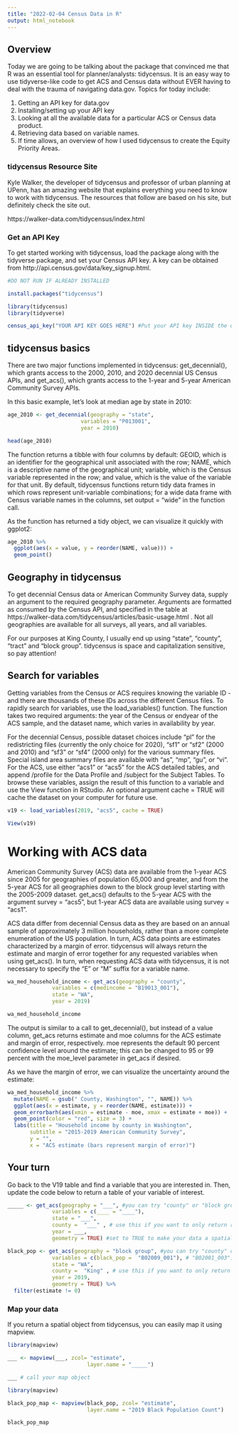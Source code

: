 ```yaml
---
title: "2022-02-04 Census Data in R"
output: html_notebook
---
```


## Overview

Today we are going to be talking about the package that convinced me that R was an essential tool for planner/analysts: tidycensus. It is an easy way to use tidyverse-like code to get ACS and Census data without EVER having to deal with the trauma of navigating data.gov. Topics for today include: 

1. Getting an API key for data.gov
2. Installing/setting up your API key
3. Looking at all the available data for a particular ACS or Census data product. 
4. Retrieving data based on variable names. 
5. If time allows, an overview of how I used tidycensus to create the Equity Priority Areas. 

### tidycensus Resource Site

Kyle Walker, the developer of tidycensus and professor of urban planning at UPenn, has an amazing website that explains everything you need to know to work with tidycensus. The resources that follow are based on his site, but definitely check the site out. 

https://walker-data.com/tidycensus/index.html

### Get an API Key

To get started working with tidycensus, load the package along with the tidyverse package, and set your Census API key. A key can be obtained from http://api.census.gov/data/key_signup.html.

```r
#DO NOT RUN IF ALREADY INSTALLED

install.packages("tidycensus")

```

```r
library(tidycensus)
library(tidyverse)

census_api_key("YOUR API KEY GOES HERE") #Put your API key INSIDE the quotes. You only need to do this ONCE.

```


## tidycensus basics

There are two major functions implemented in tidycensus: get_decennial(), which grants access to the 2000, 2010, and 2020 decennial US Census APIs, and get_acs(), which grants access to the 1-year and 5-year American Community Survey APIs.

In this basic example, let’s look at median age by state in 2010:


```r
age_2010 <- get_decennial(geography = "state", 
                       variables = "P013001", 
                       year = 2010)

head(age_2010)
```


The function returns a tibble with four columns by default: GEOID, which is an identifier for the geographical unit associated with the row; NAME, which is a descriptive name of the geographical unit; variable, which is the Census variable represented in the row; and value, which is the value of the variable for that unit. By default, tidycensus functions return tidy data frames in which rows represent unit-variable combinations; for a wide data frame with Census variable names in the columns, set output = "wide" in the function call.

As the function has returned a tidy object, we can visualize it quickly with ggplot2:

```r
age_2010 %>%
  ggplot(aes(x = value, y = reorder(NAME, value))) + 
  geom_point()
```


## Geography in tidycensus

To get decennial Census data or American Community Survey data, supply an argument to the required geography parameter. Arguments are formatted as consumed by the Census API, and specified in the table at https://walker-data.com/tidycensus/articles/basic-usage.html . Not all geographies are available for all surveys, all years, and all variables.

For our purposes at King County, I usually end up using "state", "county", "tract" and "block group". tidycensus is space and capitalization sensitive, so pay attention!


## Search for variables


Getting variables from the Census or ACS requires knowing the variable ID - and there are thousands of these IDs across the different Census files. To rapidly search for variables, use the load_variables() function. The function takes two required arguments: the year of the Census or endyear of the ACS sample, and the dataset name, which varies in availability by year.

For the decennial Census, possible dataset choices include "pl" for the redistricting files (currently the only choice for 2020), "sf1" or "sf2" (2000 and 2010) and "sf3" or "sf4" (2000 only) for the various summary files. Special island area summary files are available with "as", "mp", "gu", or "vi". For the ACS, use either "acs1" or "acs5" for the ACS detailed tables, and append /profile for the Data Profile and /subject for the Subject Tables. To browse these variables, assign the result of this function to a variable and use the View function in RStudio. An optional argument cache = TRUE will cache the dataset on your computer for future use. 


```r

v19 <- load_variables(2019, "acs5", cache = TRUE)

View(v19)

```

# Working with ACS data

American Community Survey (ACS) data are available from the 1-year ACS since 2005 for geographies of population 65,000 and greater, and from the 5-year ACS for all geographies down to the block group level starting with the 2005-2009 dataset. get_acs() defaults to the 5-year ACS with the argument survey = "acs5", but 1-year ACS data are available using survey = "acs1".

ACS data differ from decennial Census data as they are based on an annual sample of approximately 3 million households, rather than a more complete enumeration of the US population. In turn, ACS data points are estimates characterized by a margin of error. tidycensus will always return the estimate and margin of error together for any requested variables when using get_acs(). In turn, when requesting ACS data with tidycensus, it is not necessary to specify the "E" or "M" suffix for a variable name.


```r
wa_med_household_income <- get_acs(geography = "county", 
              variables = c(medincome = "B19013_001"), 
              state = "WA", 
              year = 2019)

wa_med_household_income
```


The output is similar to a call to get_decennial(), but instead of a value column, get_acs returns estimate and moe columns for the ACS estimate and margin of error, respectively. moe represents the default 90 percent confidence level around the estimate; this can be changed to 95 or 99 percent with the moe_level parameter in get_acs if desired.

As we have the margin of error, we can visualize the uncertainty around the estimate:

```r
wa_med_household_income %>%
  mutate(NAME = gsub(" County, Washington", "", NAME)) %>%
  ggplot(aes(x = estimate, y = reorder(NAME, estimate))) +
  geom_errorbarh(aes(xmin = estimate - moe, xmax = estimate + moe)) +
  geom_point(color = "red", size = 3) +
  labs(title = "Household income by county in Washington",
       subtitle = "2015-2019 American Community Survey",
       y = "",
       x = "ACS estimate (bars represent margin of error)")
```


## Your turn

Go back to the V19 table and find a variable that you are interested in. Then, update the code below to return a table of your variable of interest. 


```r
_____ <- get_acs(geography = "___", #you can try "county" or "block group" or "tract"
              variables = c(____ = "____"), 
              state = "___", 
              county =  "___" , # use this if you want to only return results for a certain county
              year = ___, 
              geometry = TRUE) #set to TRUE to make your data a spatial object by default. 
```

```r
black_pop <- get_acs(geography = "block group", #you can try "county" or "block group" or "tract"
              variables = c(black_pop =  "B02009_001"), # "B02001_003"), 
              state = "WA", 
              county =  "King" , # use this if you want to only return results for a certain county
              year = 2019, 
              geometry = TRUE) %>% 
  filter(estimate != 0)
```


### Map your data

If you return a spatial object from tidycensus, you can easily map it using mapview. 
```r

library(mapview)

___ <- mapview(___, zcol= "estimate", 
                         layer.name = "_____")

___ # call your map object
```


```r
library(mapview)

black_pop_map <- mapview(black_pop, zcol= "estimate", 
                         layer.name = "2019 Black Population Count")

black_pop_map
```

